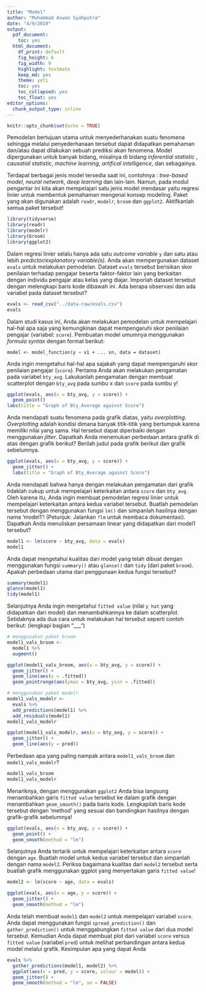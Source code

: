 ```yaml
---
title: "Model"
author: "Muhammad Aswan Syahputra"
date: "4/9/2019"
output:
  pdf_document:
    toc: yes
  html_document:
    df_print: default
    fig_height: 6
    fig_width: 9
    highlight: textmate
    keep_md: yes
    theme: yeti
    toc: yes
    toc_collapsed: yes
    toc_float: yes
editor_options:
  chunk_output_type: inline
---
```


```r
knitr::opts_chunk$set(echo = TRUE)
```

Pemodelan bertujuan utama untuk menyederhanakan suatu fenomena sehingga melalui penyederhanaan tersebut dapat didapatkan pemahaman dan/atau dapat dilakukan sebuah prediksi akan fenomena. Model dipergunakan untuk banyak bidang, misalnya di bidang *inferential statistic *, *causatial statistic*, *machine learning*, *artifical intelligence*, dan sebagainya.

Terdapat berbagai jenis model tersedia saat ini, contohnya : *tree-based model*, *neural network*, *deep learning* dan lain-lain. Namun, pada modul pengantar ini kita akan mempelajari satu jenis model mendasar yaitu regresi linier untuk membentuk pemahaman mengenai konsep modeling. Paket yang akan digunakan adalah `readr`, `modelr`, `broom` dan `ggplot2`. Aktifkanlah semua paket tersebut!

```r
library(tidyverse)
library(readr)
library(modelr)
library(broom)
library(ggplot2)
```

Dalam regresi linier selalu hanya ada satu *outcome variable* `y` dan satu atau lebih *predictor/explanatory variable(s)*. Anda akan mempergunakan dataset `evals` untuk melakukan pemodelan. Dataset `evals` tersebut berisikan skor penilaian terhadap pengajar beserta faktor-faktor lain yang berkaitan dengan individu pengajar atau kelas yang diajar. Imporlah dataset tersebut dengan melengkapi baris kode dibawah ini. Ada berapa observasi dan ada variabel pada dataset tersebut?

```r
evals <- read_csv("../data-raw/evals.csv")
evals
```

Dalam studi kasus ini, Anda akan melakukan pemodelan untuk mempelajari hal-hal apa saja yang kemungkinan dapat mempengaruhi skor penilaian pengajar (variabel: `score`). Pembuatan model umumnya menggunakan *formula syntax* dengan format berikut:

```
model <- model_function(y ~ x1 + ... xn, data = dataset)
```
Anda ingin mengetahui hal-hal apa sajakah yang dapat mempengaruhi skor penilaian pengajar (`score`). Pertama Anda akan melakukan pengamatan pada variabel `bty_avg`. Lakukanlah pengamatan dengan membuat scatterplot dengan `bty_avg` pada sumbu x dan `score` pada sumbu y!

```r
ggplot(evals, aes(x = bty_avg, y = score)) +
  geom_point()
labs(title = "Graph of Bty_Average against Score")
```

Anda mendapati suatu fenomena pada grafik diatas, yaitu *overplotting*. *Overplotting* adalah kondisi dimana banyak titik-titik yang bertumpuk karena memiliki nilai yang sama. Hal tersebut dapat diperbaiki dengan menggunakan *jitter*. Dapatkah Anda menemukan perbedaan antara grafik di atas dengan grafik berikut? Berilah judul pada grafik berikut dan grafik sebelumnya.

```r
ggplot(evals, aes(x = bty_avg, y = score)) +
  geom_jitter() +
  labs(title = "Graph of Bty_Average against Score")
```

Anda mendapati bahwa hanya dengan melakukan pengamatan dari grafik tidaklah cukup untuk mempelajari keterkaitan antara `score` dan `bty_avg`. Oleh karena itu, Anda ingin membuat pemodelan regresi linier untuk mempelajari keterkaitan antara kedua variabel tersebut. Buatlah pemodelan tersebut dengan menggunakan fungsi `lm()` dan simpanlah hasilnya dengan nama 'model1'! (Petunjuk: Jalankan `?lm` untuk membaca dokumentasi). Dapatkah Anda menuliskan persamaan linear yang didapatkan dari model1 tersebut?

```r
model1 <- lm(score ~ bty_avg, data = evals)
model1
```

Anda dapat mengetahui kualitas dari model yang telah dibuat dengan menggunakan fungsi `summary()` atau `glance()` dan `tidy` (dari paket `broom`). Apakah perbedaan utama dari penggunaan kedua fungsi tersebut?

```r
summary(model1)
glance(model1)
tidy(model1)
```

Selanjutnya Anda ingin mengetahui `fitted value` (nilai `y hat` yang didapatkan dari model) dan menambahkannya ke dalam scatterplot. Setidaknya ada dua cara untuk melakukan hal tersebut seperti contoh berikut: (lengkapi bagian "___")

```r
# menggunakan paket broom
model1_vals_broom <- 
  model1 %>% 
  augment()

ggplot(model1_vals_broom, aes(x = bty_avg, y = score)) +
  geom_jitter() +
  geom_line(aes(y = .fitted))
  geom_pointrange(aes(ymax = bty_avg, ysin = .fitted))

# menggunakan paket modelr
model1_vals_modelr <- 
  evals %>% 
  add_predictions(model1) %>% 
  add_residuals(model1)
model1_vals_modelr

ggplot(model1_vals_modelr, aes(x = bty_avg, y = score)) +
  geom_jitter() +
  geom_line(aes(y = pred))
```

Perbedaan apa yang paling nampak antara `model1_vals_broom` dan `model1_vals_modelr`?

```r
model1_vals_broom
model1_vals_modelr
```

Menariknya, dengan menggunakan `ggplot2` Anda bisa langsung menambahkan garis `fitted value` tersebut ke dalam grafik dengan menambahkan `geom_smooth()` pada baris kode. Lengkapilah baris kode tersebut dengan 'method' yang sesuai dan bandingkan hasilnya dengan grafik-grafik sebelumnya!

```r
ggplot(evals, aes(x = bty_avg, y = score)) +
  geom_point() +
  geom_smooth(method = "lm")
```


Selanjutnya Anda tertarik untuk mempelajari keterkaitan antara `score` dengan `age`. Buatlah model untuk kedua variabel tersebut dan simpanlah dengan nama `model2`. Periksa bagaimana kualitas dari `model2` tersebut serta buatlah grafik menggunakan ggplot yang menyertakan garis `fitted value`!

```r
model2 <- lm(score ~ age, data = evals)

ggplot(evals, aes(x = age, y = score)) +
  geom_jitter() +
  geom_smooth(method = "lm")
```

Anda telah membuat `model1` dan `model2` untuk mempelajari variabel `score`. Anda dapat menggunakan fungsi `spread_prediction()` dan `gather_prediction()` untuk menggabungkan `fitted value` dari dua model tersebut. Kemudian Anda dapat membuat plot dari variabel `score` versus `fitted value` (variabel `pred`) untuk melihat perbandingan antara kedua model melalui grafik. Kesimpulan apa yang dapat Anda

```r
evals %>% 
  gather_predictions(model1, model2) %>% 
  ggplot(aes(x = pred, y = score, colour = model)) +
  geom_jitter() +
  geom_smooth(method = "lm", se = FALSE)
```
